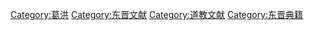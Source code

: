 [[Category:葛洪|Category:葛洪]]
[[Category:东晋文献|Category:东晋文献]]
[[Category:道教文献|Category:道教文献]]
[[Category:东晋典籍|Category:东晋典籍]]